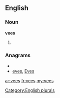 ==English==

===Noun===
'''vees'''

# {{plural of|[[vee]]}}

===Anagrams===
* {{alphagram|eesv}}
* [[eves#English|eves]], [[Eves#English|Eves]]

[[Category:English plurals]]

[[ar:vees]]
[[fr:vees]]
[[my:vees]]